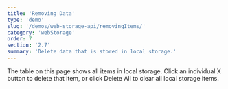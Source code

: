 ```yaml
---
title: 'Removing Data'
type: 'demo'
slug: '/demos/web-storage-api/removingItems/'
category: 'webStorage'
order: 7
section: '2.7'
summary: 'Delete data that is stored in local storage.'
---
```


The table on this page shows all items in local storage. Click an individual X button to delete that item, or click Delete All to clear all local storage items.